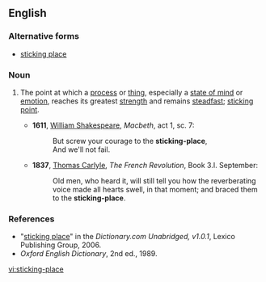 ==English==

===Alternative forms===
* [[sticking place]]

===Noun===
{{en-noun}}

# {{idiomatic|dated}} The point at which a [[process]] or [[thing]], especially a [[state of mind]] or [[emotion]], reaches its greatest [[strength]] and remains [[steadfast]]; [[sticking point]].
#*'''1611''', [[w:William_Shakespeare|William Shakespeare]], ''Macbeth'', act 1, sc. 7:
#*:But screw your courage to the '''sticking-place''',
#*:And we'll not fail.
#*'''1837''', [[w:Thomas_Carlyle|Thomas Carlyle]], ''The French Revolution'', Book 3.I. September:
#*:Old men, who heard it, will still tell you how the reverberating voice made all hearts swell, in that moment; and braced them to the '''sticking-place'''.

===References===
*"[http://dictionary.reference.com/search?r=2&q=sticking%20place sticking place]" in the ''Dictionary.com Unabridged, v1.0.1'', Lexico Publishing Group, 2006.
*''Oxford English Dictionary'', 2nd ed., 1989.

[[vi:sticking-place]]